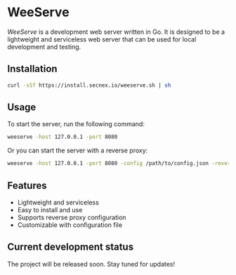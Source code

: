 # WeeServe

*WeeServe* is a development web server written in Go. It is designed to be a lightweight and serviceless web server that can be used for local development and testing.

## Installation

```bash
curl -sSf https://install.secnex.io/weeserve.sh | sh
```

## Usage

To start the server, run the following command:

```bash
weeserve -host 127.0.0.1 -port 8080
```

Or you can start the server with a reverse proxy:

```bash
weeserve -host 127.0.0.1 -port 8080 -config /path/to/config.json -reverse-proxy
```

## Features

- Lightweight and serviceless
- Easy to install and use
- Supports reverse proxy configuration
- Customizable with configuration file

## Current development status

The project will be released soon. Stay tuned for updates!